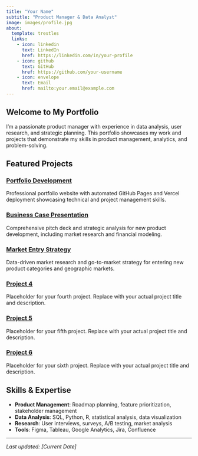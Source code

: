 ```yaml
---
title: "Your Name"
subtitle: "Product Manager & Data Analyst"
image: images/profile.jpg
about:
  template: trestles
  links:
    - icon: linkedin
      text: LinkedIn
      href: https://linkedin.com/in/your-profile
    - icon: github
      text: GitHub
      href: https://github.com/your-username
    - icon: envelope
      text: Email
      href: mailto:your.email@example.com
---
```


## Welcome to My Portfolio

I'm a passionate product manager with experience in data analysis, user research, and strategic planning. This portfolio showcases my work and projects that demonstrate my skills in product management, analytics, and problem-solving.

## Featured Projects

::: {.grid}

::: {.g-col-12 .g-col-md-6}
### [Portfolio Development](projects/project-1.qmd)
Professional portfolio website with automated GitHub Pages and Vercel deployment showcasing technical and project management skills.
:::

::: {.g-col-12 .g-col-md-6}
### [Business Case Presentation](projects/project-2.qmd)
Comprehensive pitch deck and strategic analysis for new product development, including market research and financial modeling.
:::

::: {.g-col-12 .g-col-md-6}
### [Market Entry Strategy](projects/project-3.qmd)
Data-driven market research and go-to-market strategy for entering new product categories and geographic markets.
:::

::: {.g-col-12 .g-col-md-6}
### [Project 4](projects/project-4.qmd)
Placeholder for your fourth project. Replace with your actual project title and description.
:::

::: {.g-col-12 .g-col-md-6}
### [Project 5](projects/project-5.qmd)
Placeholder for your fifth project. Replace with your actual project title and description.
:::

::: {.g-col-12 .g-col-md-6}
### [Project 6](projects/project-6.qmd)
Placeholder for your sixth project. Replace with your actual project title and description.
:::

:::

## Skills & Expertise

- **Product Management**: Roadmap planning, feature prioritization, stakeholder management
- **Data Analysis**: SQL, Python, R, statistical analysis, data visualization
- **Research**: User interviews, surveys, A/B testing, market analysis
- **Tools**: Figma, Tableau, Google Analytics, Jira, Confluence

---

*Last updated: [Current Date]*